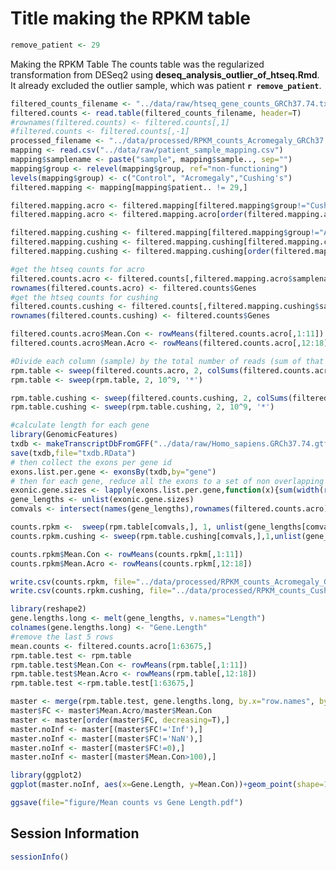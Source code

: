 Title making the RPKM table
========================================================
```r
remove_patient <- 29
```

Making the RPKM Table
The counts table was the regularized transformation from DESeq2 using **deseq_analysis_outlier_of_htseq.Rmd**.  It already excluded the outlier sample, which was patient **`r remove_patient`**.

```r
filtered_counts_filename <- "../data/raw/htseq_gene_counts_GRCh37.74.txt"
filtered.counts <- read.table(filtered_counts_filename, header=T)
#rownames(filtered.counts) <- filtered.counts[,1]
#filtered.counts <- filtered.counts[,-1]
processed_filename <- "../data/processed/RPKM_counts_Acromegaly_GRCh37.74.csv"
mapping <- read.csv("../data/raw/patient_sample_mapping.csv")
mapping$samplename <- paste("sample", mapping$sample.., sep="")
mapping$group <- relevel(mapping$group, ref="non-functioning")
levels(mapping$group) <- c("Control", "Acromegaly","Cushing's")
filtered.mapping <- mapping[mapping$patient.. != 29,]

filtered.mapping.acro <- filtered.mapping[filtered.mapping$group!="Cushing's",]
filtered.mapping.acro <- filtered.mapping.acro[order(filtered.mapping.acro$group),]

filtered.mapping.cushing <- filtered.mapping[filtered.mapping$group!="Acromegaly",]
filtered.mapping.cushing <- filtered.mapping.cushing[filtered.mapping.cushing$samplename!="sample12128",] # this sample does not have sequence data.
filtered.mapping.cushing <- filtered.mapping.cushing[order(filtered.mapping.cushing$group),]

#get the htseq counts for acro
filtered.counts.acro <- filtered.counts[,filtered.mapping.acro$samplename]
rownames(filtered.counts.acro) <- filtered.counts$Genes
#get the htseq counts for cushing
filtered.counts.cushing <- filtered.counts[,filtered.mapping.cushing$samplename]
rownames(filtered.counts.cushing) <- filtered.counts$Genes

filtered.counts.acro$Mean.Con <- rowMeans(filtered.counts.acro[,1:11])
filtered.counts.acro$Mean.Acro <- rowMeans(filtered.counts.acro[,12:18])

#Divide each column (sample) by the total number of reads (sum of that column)
rpm.table <- sweep(filtered.counts.acro, 2, colSums(filtered.counts.acro), '/')
rpm.table <- sweep(rpm.table, 2, 10^9, '*')

rpm.table.cushing <- sweep(filtered.counts.cushing, 2, colSums(filtered.counts.cushing), '/')
rpm.table.cushing <- sweep(rpm.table.cushing, 2, 10^9, '*')

```

```r
#calculate length for each gene
library(GenomicFeatures)
txdb <- makeTranscriptDbFromGFF("../data/raw/Homo_sapiens.GRCh37.74.gtf",format="gtf")
save(txdb,file="txdb.RData")
# then collect the exons per gene id
exons.list.per.gene <- exonsBy(txdb,by="gene")
# then for each gene, reduce all the exons to a set of non overlapping exons, calculate their lengths (widths) and sum then
exonic.gene.sizes <- lapply(exons.list.per.gene,function(x){sum(width(reduce(x)))})
gene_lengths <- unlist(exonic.gene.sizes)
comvals <- intersect(names(gene_lengths),rownames(filtered.counts.acro))

counts.rpkm <-  sweep(rpm.table[comvals,], 1, unlist(gene_lengths[comvals]),  "/")
counts.rpkm.cushing <- sweep(rpm.table.cushing[comvals,],1,unlist(gene_lengths[comvals]), "/")

counts.rpkm$Mean.Con <- rowMeans(counts.rpkm[,1:11])
counts.rpkm$Mean.Acro <- rowMeans(counts.rpkm[,12:18])

write.csv(counts.rpkm, file="../data/processed/RPKM_counts_Acromegaly_GRCh37.74.csv")
write.csv(counts.rpkm.cushing, file="../data/processed/RPKM_counts_Cushing_GRCh37.74.csv")
```

```r
library(reshape2)
gene.lengths.long <- melt(gene_lengths, v.names="Length")
colnames(gene.lengths.long) <- "Gene.Length"
#remove the last 5 rows
mean.counts <- filtered.counts.acro[1:63675,]
rpm.table.test <- rpm.table
rpm.table.test$Mean.Con <- rowMeans(rpm.table[,1:11])
rpm.table.test$Mean.Acro <- rowMeans(rpm.table[,12:18])
rpm.table.test <-rpm.table.test[1:63675,]

master <- merge(rpm.table.test, gene.lengths.long, by.x="row.names", by.y="row.names")
master$FC <- master$Mean.Acro/master$Mean.Con
master <- master[order(master$FC, decreasing=T),]
master.noInf <- master[(master$FC!='Inf'),]
master.noInf <- master[(master$FC!='NaN'),]
master.noInf <- master[(master$FC!=0),]
master.noInf <- master[(master$Mean.Con>100),]

library(ggplot2)
ggplot(master.noInf, aes(x=Gene.Length, y=Mean.Con))+geom_point(shape=1)+xlim(0,20000)+ ylab("Mean Control Counts") +ylim(0,5000)+ggtitle("Mean couns vs Gene Length (only genes with counts > 100)")

ggsave(file="figure/Mean counts vs Gene Length.pdf")
```


Session Information
---------------------

```r
sessionInfo()
```

